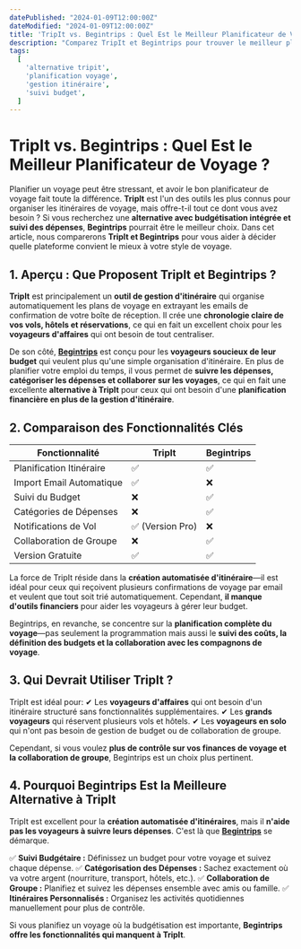 ```yaml
---
datePublished: "2024-01-09T12:00:00Z"
dateModified: "2024-01-09T12:00:00Z"
title: 'TripIt vs. Begintrips : Quel Est le Meilleur Planificateur de Voyage ?'
description: "Comparez TripIt et Begintrips pour trouver le meilleur planificateur de voyage. Découvrez comment la budgétisation, la planification d'itinéraire et le suivi des dépenses font de Begintrips une meilleure alternative."
tags:
  [
    'alternative tripit',
    'planification voyage',
    'gestion itinéraire',
    'suivi budget',
  ]
---
```



# **TripIt vs. Begintrips : Quel Est le Meilleur Planificateur de Voyage ?**

Planifier un voyage peut être stressant, et avoir le bon planificateur de voyage fait toute la différence. **TripIt** est l'un des outils les plus connus pour organiser les itinéraires de voyage, mais offre-t-il tout ce dont vous avez besoin ? Si vous recherchez une **alternative avec budgétisation intégrée et suivi des dépenses**, **Begintrips** pourrait être le meilleur choix. Dans cet article, nous comparerons **TripIt et Begintrips** pour vous aider à décider quelle plateforme convient le mieux à votre style de voyage.

## **1. Aperçu : Que Proposent TripIt et Begintrips ?**

**TripIt** est principalement un **outil de gestion d'itinéraire** qui organise automatiquement les plans de voyage en extrayant les emails de confirmation de votre boîte de réception. Il crée une **chronologie claire de vos vols, hôtels et réservations**, ce qui en fait un excellent choix pour les **voyageurs d'affaires** qui ont besoin de tout centraliser.

De son côté, **[Begintrips](https://www.begintrips.com)** est conçu pour les **voyageurs soucieux de leur budget** qui veulent plus qu'une simple organisation d'itinéraire. En plus de planifier votre emploi du temps, il vous permet de **suivre les dépenses, catégoriser les dépenses et collaborer sur les voyages**, ce qui en fait une excellente **alternative à TripIt** pour ceux qui ont besoin d'une **planification financière en plus de la gestion d'itinéraire**.

## **2. Comparaison des Fonctionnalités Clés**

| Fonctionnalité           | **TripIt**       | **Begintrips** |
| ------------------------ | ---------------- | -------------- |
| Planification Itinéraire | ✅               | ✅             |
| Import Email Automatique | ✅               | ❌             |
| Suivi du Budget          | ❌               | ✅             |
| Catégories de Dépenses   | ❌               | ✅             |
| Notifications de Vol     | ✅ (Version Pro) | ❌             |
| Collaboration de Groupe  | ❌               | ✅             |
| Version Gratuite         | ✅               | ✅             |

La force de TripIt réside dans la **création automatisée d'itinéraire**—il est idéal pour ceux qui reçoivent plusieurs confirmations de voyage par email et veulent que tout soit trié automatiquement. Cependant, **il manque d'outils financiers** pour aider les voyageurs à gérer leur budget.

Begintrips, en revanche, se concentre sur la **planification complète du voyage**—pas seulement la programmation mais aussi le **suivi des coûts, la définition des budgets et la collaboration avec les compagnons de voyage**.

## **3. Qui Devrait Utiliser TripIt ?**

TripIt est idéal pour:
✔ Les **voyageurs d'affaires** qui ont besoin d'un itinéraire structuré sans fonctionnalités supplémentaires.
✔ Les **grands voyageurs** qui réservent plusieurs vols et hôtels.
✔ Les **voyageurs en solo** qui n'ont pas besoin de gestion de budget ou de collaboration de groupe.

Cependant, si vous voulez **plus de contrôle sur vos finances de voyage et la collaboration de groupe**, Begintrips est un choix plus pertinent.

## **4. Pourquoi Begintrips Est la Meilleure Alternative à TripIt**

TripIt est excellent pour la **création automatisée d'itinéraires**, mais il **n'aide pas les voyageurs à suivre leurs dépenses**. C'est là que **[Begintrips](https://www.begintrips.com)** se démarque.

✅ **Suivi Budgétaire :** Définissez un budget pour votre voyage et suivez chaque dépense.
✅ **Catégorisation des Dépenses :** Sachez exactement où va votre argent (nourriture, transport, hôtels, etc.).
✅ **Collaboration de Groupe :** Planifiez et suivez les dépenses ensemble avec amis ou famille.
✅ **Itinéraires Personnalisés :** Organisez les activités quotidiennes manuellement pour plus de contrôle.

Si vous planifiez un voyage où la budgétisation est importante, **Begintrips offre les fonctionnalités qui manquent à TripIt**.

<CallToAction />
